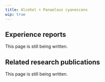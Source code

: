 ---
title: Alcohol + Panaelous cyanescens
wip: true
---

## Experience reports

This page is still being written.

## Related research publications

This page is still being written.

